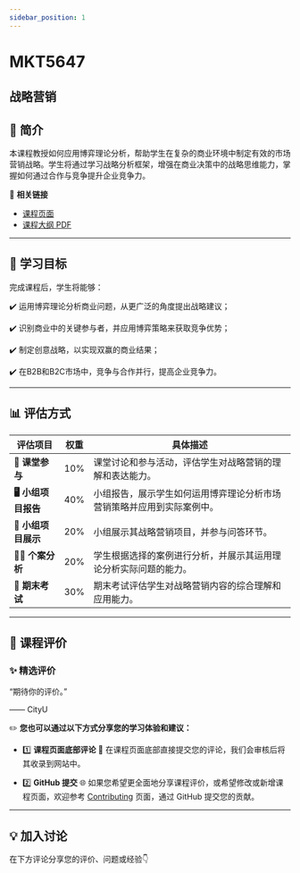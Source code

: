 ```yaml
---
sidebar_position: 1
---
```


# MKT5647
## 战略营销

## **📘 简介**
本课程教授如何应用博弈理论分析，帮助学生在复杂的商业环境中制定有效的市场营销战略。学生将通过学习战略分析框架，增强在商业决策中的战略思维能力，掌握如何通过合作与竞争提升企业竞争力。

🔗 **相关链接**
- [课程页面](https://www.cityu.edu.hk/catalogue/pg/202425/course/MKT5647.htm)
- [课程大纲 PDF](https://www.cityu.edu.hk/catalogue/pg/202425/course/MKT5647.pdf)

---

## **🎯 学习目标**

完成课程后，学生将能够：

✔️ 运用博弈理论分析商业问题，从更广泛的角度提出战略建议；

✔️ 识别商业中的关键参与者，并应用博弈策略来获取竞争优势；

✔️ 制定创意战略，以实现双赢的商业结果；

✔️ 在B2B和B2C市场中，竞争与合作并行，提高企业竞争力。

---

## **📊 评估方式**

| **评估项目**          | **权重** | **具体描述**                                                                                       |
|----------------------|---------|---------------------------------------------------------------------------------------------------|
| **📝 课堂参与**       | 10%     | 课堂讨论和参与活动，评估学生对战略营销的理解和表达能力。                                           |
| **🖥️ 小组项目报告**  | 40%     | 小组报告，展示学生如何运用博弈理论分析市场营销策略并应用到实际案例中。                             |
| **📄 小组项目展示**   | 20%     | 小组展示其战略营销项目，并参与问答环节。                                                           |
| **🧑‍💻 个案分析**     | 20%     | 学生根据选择的案例进行分析，并展示其运用理论分析实际问题的能力。                                   |
| **📝 期末考试**       | 30%     | 期末考试评估学生对战略营销内容的综合理解和应用能力。                                               |

---

## **💬 课程评价**

### ✨ **精选评价**
<div className={commentStyles.commentBox}>
    <p className={commentStyles.commentText}>
        “期待你的评价。”
    </p>
    <p className={commentStyles.commentAuthor}>—— CityU</p>
</div>

✏️ **您也可以通过以下方式分享您的学习体验和建议：**

- 1️⃣ **课程页面底部评论**
💬 在课程页面底部直接提交您的评论，我们会审核后将其收录到网站中。

- 2️⃣ **GitHub 提交**
🌐 如果您希望更全面地分享课程评价，或希望修改或新增课程页面，欢迎参考 [Contributing](/contributing) 页面，通过 GitHub 提交您的贡献。

---

## **💡 加入讨论**

在下方评论分享您的评价、问题或经验👇
<Utterances />
